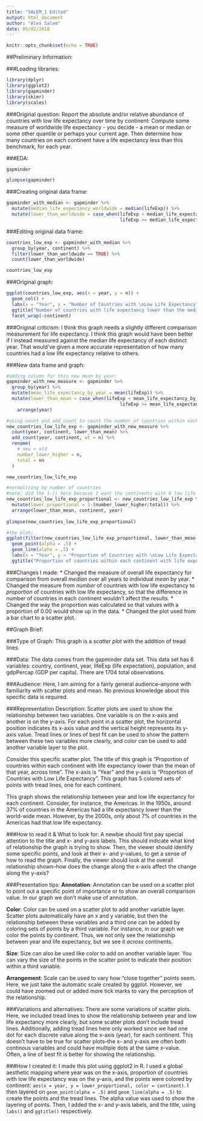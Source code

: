 ```yaml
---
title: "SALEM_1 Edited"
output: html_document
author: "Alex Salem"
date: 05/02/2018
---
```


```r
knitr::opts_chunk$set(echo = TRUE)
```
##Preliminary Information:

###Loading libraries:
```r
library(dplyr)
library(ggplot2)
library(gapminder)
library(skimr)
library(scales)
```

###Original question:
Report the absolute and/or relative abundance of countries with low life expectancy over time by continent: Compute some measure of worldwide life expectancy - you decide - a mean or median or some other quantile or perhaps your current age. Then determine how many countries on each continent have a life expectancy less than this benchmark, for each year.

###EDA:
```r
gapminder

glimpse(gapminder)
```


###Creating original data frame:
```r
gapminder_with_median <- gapminder %>% 
  mutate(median_life_expectancy_worldwide = median(lifeExp)) %>% 
  mutate(lower_than_worldwide = case_when(lifeExp < median_life_expectancy_worldwide ~ TRUE,
                                          lifeExp >= median_life_expectancy_worldwide ~FALSE))
```

###Editing original data frame:
```r
countries_low_exp <- gapminder_with_median %>% 
  group_by(year, continent) %>% 
  filter(lower_than_worldwide == TRUE) %>% 
  count(lower_than_worldwide)

countries_low_exp
```

###Original graph:
```r
ggplot(countries_low_exp, aes(x = year, y = n)) +
  geom_col() +
  labs(x = "Year", y = "Number of Countries with \nLow Life Expectancy") +
  ggtitle("Number of countries with life expectancy lower than the median \nacross continents", subtitle = "")+
  facet_wrap(~continent)
```

###Original criticism:
I think this graph needs a slightly different comparison measurement for life expectancy. I think this graph would have been better if I instead measured against the median life expectancy of each distinct year. That would've given a more accurate representation of how many countries had a low life expectancy relative to others.

###New data frame and graph:

```r
#adding column for this new mean by year:
gapminder_with_new_measure <- gapminder %>% 
  group_by(year) %>% 
  mutate(mean_life_expectancy_by_year = mean(lifeExp)) %>% 
  mutate(lower_than_mean = case_when(lifeExp < mean_life_expectancy_by_year ~ TRUE,
                                          lifeExp >= mean_life_expectancy_by_year ~FALSE)) %>% 
    arrange(year)

#using count and add_count to count the number of countries within each continent with low life expectancy
new_countries_low_life_exp <- gapminder_with_new_measure %>% 
  count(year, continent, lower_than_mean) %>% 
  add_count(year, continent, wt = n) %>% 
  rename(
    # new = old
    number_lower_higher = n, 
    total = nn
  )

new_countries_low_life_exp

#normalizing by number of countries
#note: did the 1-() here because I want the continents with 0 low life exp countries to still show up in the data. This works because later I filter lower_than_mean == FALSE.
new_countries_low_life_exp_proportional <- new_countries_low_life_exp %>% 
  mutate(lower_proportional = 1-(number_lower_higher/total)) %>% 
  arrange(lower_than_mean, continent, year)
  
glimpse(new_countries_low_life_exp_proportional)

#the plot:
ggplot(filter(new_countries_low_life_exp_proportional, lower_than_mean == FALSE), aes(x = year, y = lower_proportional, color = continent)) +
  geom_point(alpha = .5) +
  geom_line(alpha = .5) +
  labs(x = "Year", y = "Proportion of Countries with \nLow Life Expectancy") +
  ggtitle("Proportion of countries within each continent with life expectancy \nlower than the mean of that year, across time", subtitle = "")
```

###Changes I made:
* Changed the measure of overall life expectancy for comparison from overall *median* over all years to individual *mean* by year. 
* Changed the measure from *number* of countries with low life expectancy to *proportion* of countries with low life expectancy, so that the difference in number of countries in each continent wouldn't affect the results.
* Changed the way the proportion was calculated so that values with a proportion of 0.00 would show up in the data.
* Changed the plot used from a bar chart to a scatter plot.

##Graph Brief:

###Type of Graph:
This graph is a *scatter plot* with the addition of tread lines.

###Data:
The data comes from the gapminder data set. This data set has 6 variables: country, continent, year, lifeExp (life expectation), population, and gdpPercap (GDP per capita). There are 1704 total observations.

###Audience:
Here, I am aiming for a fairly general audience--anyone with familiarity with scatter plots and mean. No previous knowledge about this specific data is required.

###Representation Description:
Scatter plots are used to show the relationship between two variables. One variable is on the x-axis and another is on the y-axis. For each point in a scatter plot, the horizontal position indicates its x-axis value and the vertical height represents its y-axis value. Tread lines or lines of best fit can be used to show the pattern between these two variables more clearly, and color can be used to add another variable layer to the plot.

Consider this specific scatter plot. The title of this graph is "Proportion of countries within each continent with life expectancy lower than the mean of that year, across time". The x-axis is "Year" and the y-axis is "Proportion of Countries with Low Life Expectancy". This graph has 5 colored sets of points with tread lines, one for each continent. 

This graph shows the relationship between year and low life expectancy for each continent. Consider, for instance, the Americas. In the 1950s, around 37% of countries in the Americas had a life expectancy lower than the world-wide mean. However, by the 2000s, only about 7% of countries in the Americas had that low life expectancy. 

###How to read it & What to look for:
A newbie should first pay special attention to the title and x- and y-axis labels. This should indicate what kind of relationship the graph is trying to show. Then, the viewer should identify some specific points, and look at their x- and y-values, to get a sense of how to read the graph. Finally, the viewer should look at the overall relationship shown--how does the change along the x-axis affect the change along the y-axis? 

###Presentation tips: 
**Annotation**: Annotation can be used on a scatter plot to point out a specific point of importance or to show an overall comparison value. In our graph we don't make use of annotation.

**Color**: Color can be used on a scatter plot to add another variable layer. Scatter plots automatically have an x and y variable, but then the relationship between these variables and a third one can be added by coloring sets of points by a third variable. For instance, in our graph we color the points by continent. Thus, we not only see the relationship between year and life expectancy, but we see it *across* continents.

**Size**: Size can also be used like color to add on another variable layer. You can vary the size of the points in the scatter point to indicate their position within a third variable.

**Arrangement**: Scale can be used to vary how "close together" points seem. Here, we just take the automatic scale created by ggplot. However, we could have zoomed out or added more tick marks to vary the perception of the relationship.


###Variations and alternatives: 
There are some variations of scatter plots. Here, we included tread lines to show the relationship between year and low life expectancy more clearly, but some scatter plots don't include tread lines. Additionally, adding tread lines here only worked since we had one dot for each discrete value along the x-axis (year), for each continent. This doesn't have to be true for scatter plots--the x- and y-axis are often both continous variables and could have multiple dots at the same x-value. Often, a line of best fit is better for showing the relationship.

###How I created it: 
I made this plot using ggplot2 in R. I used a global aesthetic mapping where year was on the x-axis, proportion of countries with low life expectancy was on the y-axis, and the points were colored by continent: `aes(x = year, y = lower_proportional, color = continent)`. I then layered on `geom_point(alpha = .5)` and `geom_line(alpha = .5)` to create the points and the tread lines. The alpha value was used to show the layering of points. Then, I added the x- and y-axis labels, and the title, using `labs()` and `ggtitle()` respectively.